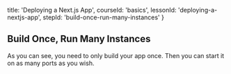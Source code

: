 
  title: 'Deploying a Next.js App',
  courseId: 'basics',
  lessonId: 'deploying-a-nextjs-app',
  stepId: 'build-once-run-many-instances'
}

## Build Once, Run Many Instances

As you can see, you need to only build your app once. Then you can start it on as many ports as you wish.

